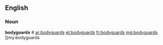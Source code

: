 ==English==
===Noun=== '''bodyguards''' # {{plural of|[[bodyguard]]}} [[ar:bodyguards]] [[et:bodyguards]] [[fr:bodyguards]] [[mg:bodyguards]] [[my:bodyguards